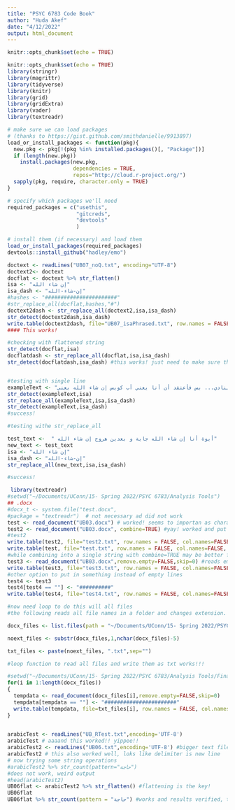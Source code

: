 ```yaml
---
title: "PSYC 6783 Code Book"
author: "Huda Akef"
date: "4/12/2022"
output: html_document
---
```


```r
knitr::opts_chunk$set(echo = TRUE)
```


```r
knitr::opts_chunk$set(echo = TRUE)
library(stringr)
library(magrittr)
library(tidyverse)
library(knitr)
library(grid)
library(gridExtra)
library(vader)
library(textreadr)
```


```r

# make sure we can load packages 
# (thanks to https://gist.github.com/smithdanielle/9913897)
load_or_install_packages <- function(pkg){
  new.pkg <- pkg[!(pkg %in% installed.packages()[, "Package"])]
  if (length(new.pkg)) 
    install.packages(new.pkg, 
                     dependencies = TRUE,
                     repos="http://cloud.r-project.org/")
  sapply(pkg, require, character.only = TRUE)
}

```


```r
# specify which packages we'll need
required_packages = c("usethis",
                      "gitcreds",
                      "devtools"
                      )

# install them (if necessary) and load them
load_or_install_packages(required_packages)
devtools::install_github("hadley/emo")
```

```r

doctext <- readLines("UB07_noQ.txt", encoding="UTF-8")
doctext2<- doctext
docflat <- doctext %>% str_flatten()
isa <- "إن شاء الله"
isa_dash <- "إن-شاء-الله"
#hashes <- "#######################"
#str_replace_all(docflat,hashes,"#")
doctext2dash <- str_replace_all(doctext2,isa,isa_dash) 
str_detect(doctext2dash,isa_dash)
write.table(doctext2dash, file="UB07_isaPhrased.txt", row.names = FALSE, col.names=FALSE, fileEncoding = "UTF-8", quote=FALSE)
#### This works!

#checking with flattened string
str_detect(docflat,isa)
docflatdash <- str_replace_all(docflat,isa,isa_dash)
str_detect(docflatdash,isa_dash) #this works! just need to make sure that str replace is assigned to new variable


#testing with single line
exampleText <- "سواء المدرسة بمصاريفها.. النادي... بس فأعتقد أن أنا يعني أب كويس إن شاء الله يعني"
str_detect(exampleText,isa)
str_replace_all(exampleText,isa,isa_dash)
str_detect(exampleText,isa_dash)
#success!
```


```r
#testing withe str_replace_all

test_text <-  " أيوة أنا إن شاء الله جاية و بعدين هروح إن شاء الله"
new_text <- test_text
isa <- "إن شاء الله"
isa_dash <- "إن-شاء-الله"
str_replace_all(new_text,isa,isa_dash)

#success!
```


```r
 library(textreadr)
#setwd("~/Documents/UConn/15- Spring 2022/PSYC 6783/Analysis Tools")
## .docx
#docx_t <- system.file("test.docx",
#package = "textreadr")  # not necessary ad did not work
test <- read_document("UB03.docx") # worked! seems to importan as character vector separated by empty lines
test2 <- read_document("UB03.docx", combine=TRUE) #yay! worked and put it all in one string
#test2
write.table(test2, file="test2.txt", row.names = FALSE, col.names=FALSE, fileEncoding = "UTF-8", quote=FALSE)
write.table(test, file="test.txt", row.names = FALSE, col.names=FALSE, fileEncoding = "UTF-8", quote=FALSE)
#while combining into a single string with combine=TRUE may be better for some things, it will not include separate lines when writing into a text file, with the noncombined dataframe was exported into a text file maintaining line structure but no empty lines
test3 <- read_document("UB03.docx",remove.empty=FALSE,skip=0) #reads empty lines as empty rows
write.table(test3, file="test3.txt", row.names = FALSE, col.names=FALSE, fileEncoding = "UTF-8", quote=FALSE) #this works and includes empty lines
#other option to put in something instead of empty lines
test4 <- test3
test4[test4 == ""] <- "##########" 
write.table(test4, file="test4.txt", row.names = FALSE, col.names=FALSE, fileEncoding = "UTF-8", quote=FALSE) #perfect!

#now need loop to do this will all files
#the following reads all file names in a folder and changes extension. 

docx_files <- list.files(path = "~/Documents/UConn/15- Spring 2022/PSYC 6783/Analysis Tools/Final Complete Transcripts",pattern="*.docx")

noext_files <- substr(docx_files,1,nchar(docx_files)-5)

txt_files <- paste(noext_files, ".txt",sep="")

#loop function to read all files and write them as txt works!!!

#setwd("~/Documents/UConn/15- Spring 2022/PSYC 6783/Analysis Tools/Final Complete Transcripts")
for(i in 1:length(docx_files))
{
  tempdata <- read_document(docx_files[i],remove.empty=FALSE,skip=0) 
  tempdata[tempdata == ""] <- "#######################" 
  write.table(tempdata, file=txt_files[i], row.names = FALSE, col.names=FALSE, fileEncoding = "UTF-8", quote=FALSE) 
}
  
```


```r
arabicTest <- readLines("UB_RTest.txt",encoding='UTF-8')
arabicTest # aaaand this worked!! yippee!!
arabicTest2 <- readLines("UB06.txt",encoding='UTF-8') #bigger text file include some English words within Arabic text
arabicTest2 # this also worked well, loks like delimiter is new line
# now trying some string operations
#arabicTest2 %>% str_count(pattern="حاجة")
#does not work, weird output 
#head(arabicTest2)
UB06flat <- arabicTest2 %>% str_flatten() #flattening is the key!
UB06flat
UB06flat %>% str_count(pattern = "حاجة") #works and results verified, there are indeed 33 instances of حاجةin the file
```

